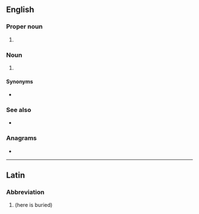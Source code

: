 {{also|hse}}
==English==

===Proper noun===
{{en-proper noun}}

# {{lb|en|Ireland}} {{w|lang=en|Health Service Executive||en}}

===Noun===
{{en-noun}}

# {{initialism of|en|[[health]], [[safety]], [[environment]]}}

====Synonyms====
* {{sense|health, safety, environment}} {{l|en|EHS|gloss=environment, health, safety}}

===See also===
* {{pedia|lang=en|environment, health and safety}}

===Anagrams===
* {{anagrams|en|a=ehs|(s)he|EH&S|EHS|Esh|SHE|She|ehs|esh|he's|hes|s/he|she|she-}}

----

==Latin==

===Abbreviation===
{{rfc-header|Abbreviation}}
{{head|la|abbreviation}}

# {{abbreviation of|la|[[hic]] [[sepultus]] [[est]]|nodot=1}} (here is buried)